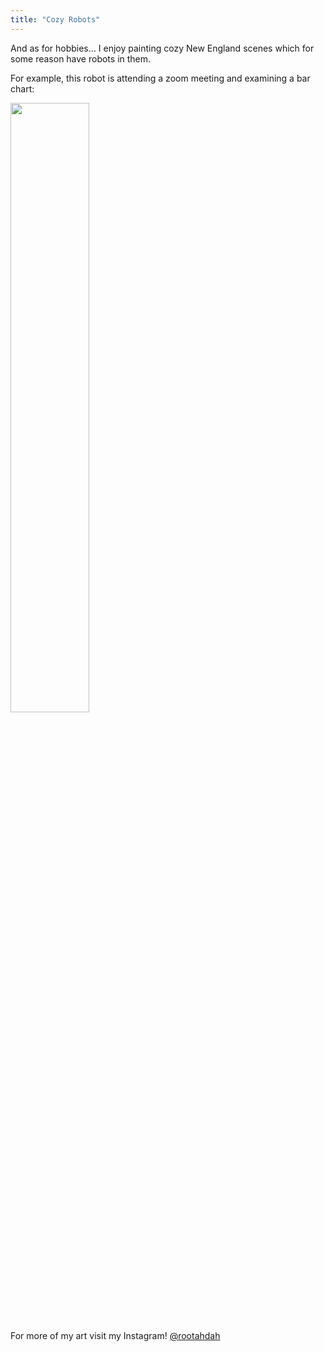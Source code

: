 ```yaml
---
title: "Cozy Robots"
---
```



And as for hobbies... I enjoy painting cozy New England scenes which for some reason have robots in them. 

For example, this robot is attending a zoom meeting and examining a bar chart: 


<img src="zoom.JPG" style="width:50%">


For more of my art visit my Instagram! [@rootahdah](https://www.instagram.com/rootahdah/)

